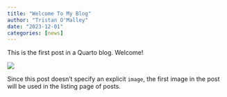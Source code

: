 ```yaml
---
title: "Welcome To My Blog"
author: "Tristan O'Malley"
date: "2023-12-01"
categories: [news]
---
```


This is the first post in a Quarto blog. Welcome!

![](thumbnail.jpg)

Since this post doesn't specify an explicit `image`, the first image in the post will be used in the listing page of posts.
